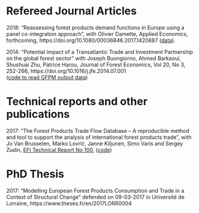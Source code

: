
# Refereed Journal Articles

2018: "Reassessing forest products demand functions in Europe using a panel co-integration approach",
with Olivier Damette, 
Applied Economics, forthcoming,
https://doi.org/10.1080/00036846.2017.1420887
([data](data/data_Reassessing_forest_products_demand_functions_in_Europe_using_a_panel_cointegration_approach.zip)).

2014: "Potential impact of a Transatlantic Trade and Investment Partnership on the global forest sector"
with Joseph Buongiorno, Ahmed Barkaoui, Shushuai Zhu, Patrice Harou, 
Journal of Forest Economics, Vol 20, No 3, 252-266,
https://doi.org/10.1016/j.jfe.2014.07.001  
([code to read GFPM output data](https://github.com/paulrougieux/GFPMoutput))


# Technical reports and other publications

2017: "The Forest Products Trade Flow Database – A reproducible method and tool to support the analysis of international forest products trade", 
with Jo Van Brusselen, Marko Lovrić, Janne Kiljunen, Simo Varis and Sergey Zudin,
[EFI Technical Report No 100](http://www.efi.int/portal/virtual_library/publications/technical_reports/),
([code](https://github.com/EuropeanForestInstitute/tradeflows))


# PhD Thesis

2017: "Modelling European Forest Products Consumption and Trade in a Context of Structural Change"
defended on 09-03-2017 in Université de Lorraine, https://www.theses.fr/en/2017LORR0004


